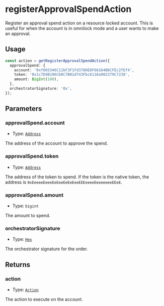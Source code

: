 # registerApprovalSpendAction 

Register an approval spend action on a resource locked account. This is useful for when the account is in omnilock mode and a user wants to make an approval.

## Usage

```typescript copy
const action = getRegisterApprovalSpendAction({
  approvalSpend: {
    account: '0xf003346C11bF3F1Fd3780E8F66164B6CFEc2fEf4',
    token: '0x1c7D4B196Cb0C7B01d743Fbc6116a902379C7238',
    amount: BigInt(100),
  },
  orchestratorSignature: '0x',
});
```

## Parameters

### approvalSpend.account

- Type: [`Address`](https://viem.sh/docs/glossary/types#address)

The address of the account to approve the spend.

### approvalSpend.token

- Type: [`Address`](https://viem.sh/docs/glossary/types#address)

The address of the token to spend. If the token is the native token, the address is `0xEeeeeEeeeEeEeeEeEeEeeEEEeeeeEeeeeeeeEEeE`.

### approvalSpend.amount

- Type: `bigint`

The amount to spend.

### orchestratorSignature

- Type: [`Hex`](https://viem.sh/docs/glossary/types#hex)

The orchestrator signature for the order.

## Returns

### action

- Type: [`Action`](https://viem.sh/docs/glossary/types#action)

The action to execute on the account.
